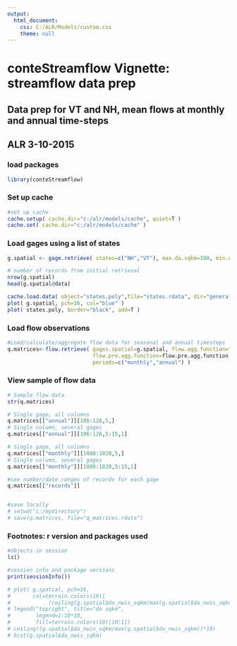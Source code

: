 ```yaml
---
output:
  html_document:
    css: C:/ALR/Models/custom.css
    theme: null
---
```


# conteStreamflow Vignette: streamflow data prep 
## Data prep for VT and NH, mean flows at monthly and annual time-steps
## ALR 3-10-2015

### load packages
```r

library(conteStreamflow)

```

### Set up cache 
```r

#set up cache
cache.setup( cache.dir="c:/alr/models/cache", quiet=T )
cache.set( cache.dir="c:/alr/models/cache" )

```


### Load gages using a list of states
```r
g.spatial <- gage.retrieve( states=c("NH","VT"), max.da.sqkm=100, min.da.sqkm=0 )

# number of records from initial retrieval
nrow(g.spatial)
head(g.spatial@data)

cache.load.data( object="states.poly",file="states.rdata", dir="general_spatial" )
plot( g.spatial, pch=16, col="blue" )
plot( states.poly, border="black", add=T )


```


### Load flow observations
```r

#Load/calculate/aggregate flow data for seasonal and annual timesteps
q.matrices<-flow.retrieve( gages.spatial=g.spatial, flow.agg.function=flow.agg.function, 
                           flow.pre.agg.function=flow.pre.agg.function,
                           periods=c("monthly","annual") )


```


### View sample of flow data
```r
# Sample flow data
str(q.matrices)

# Single gage, all columns
q.matrices[["annual"]][106:126,5,]
# Single column, several gages
q.matrices[["annual"]][106:126,5:15,1]

# Single gage, all columns
q.matrices[["monthly"]][1000:1020,5,]
# Single column, several gages
q.matrices[["monthly"]][1000:1020,5:15,1]

#see number/date ranges of records for each gage
q.matrices[["records"]]


#save locally
# setwd("c:/mydirectory")
# save(q.matrices, file="q_matrices.rdata")

```



### Footnotes: r version and packages used
```r
#objects in session
ls()

#session info and package versions
print(sessionInfo()) 

```

```r
# plot( g.spatial, pch=16, 
#       col=terrain.colors(10)[
#            (ceiling(g.spatial$da_nwis_sqkm/max(g.spatial$da_nwis_sqkm)*10)) ] )
# legend("topright", title="da sqkm",
#        legend=1:10*10, 
#        fill=terrain.colors(10)[10:1])
# ceiling((g.spatial$da_nwis_sqkm/max(g.spatial$da_nwis_sqkm))*10)
# hist(g.spatial$da_nwis_sqkm)
```

